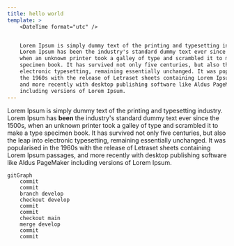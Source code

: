 ```yaml
---
title: hello world
template: >
    <DateTime format="utc" />


    Lorem Ipsum is simply dummy text of the printing and typesetting industry.
    Lorem Ipsum has been the industry's standard dummy text ever since the 1500s,
    when an unknown printer took a galley of type and scrambled it to make a type
    specimen book. It has survived not only five centuries, but also the leap into
    electronic typesetting, remaining essentially unchanged. It was popularised in
    the 1960s with the release of Letraset sheets containing Lorem Ipsum passages,
    and more recently with desktop publishing software like Aldus PageMaker
    including versions of Lorem Ipsum.
---
```


Lorem Ipsum is simply dummy text of the printing and typesetting industry. Lorem Ipsum has **been** the industry's standard dummy text ever since the 1500s, when an unknown printer took a galley of type and scrambled it to make a type specimen book. It has survived not only five centuries, but also the leap into electronic typesetting, remaining essentially unchanged. It was popularised in the 1960s with the release of Letraset sheets containing Lorem Ipsum passages, and more recently with desktop publishing software like Aldus PageMaker including versions of Lorem Ipsum.

```mermaid
gitGraph
    commit
    commit
    branch develop
    checkout develop
    commit
    commit
    checkout main
    merge develop
    commit
    commit
```
